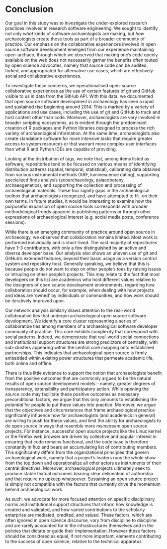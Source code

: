 # Conclusion

<!--

There is an emerging community of practice around open source in archaeology.

* It is limited and fragmented
  * A small set of subfields are represented
  * Probably most people still haven't heard it?
* Collaboration is limited
  * Most work remains solo & short-lived
  * Perhaps because open source norms conflict with academic norms?
* The members of this community face structural challenges in academia
-->

Our goal in this study was to investigate the under-explored research practices involved in research software engineering. 
We sought to identify not only _what_ kinds of software archaeologists are making, but _how_ archaeologists create these tools as part of a broader community of practice. 
Our emphasis on the collaborative experiences involved in open source software development emerged from our experience maintaining open-archaeo, through which we observed that making one's code openly available on the web does not necessarily garner the benefits often touted by open science advocates, namely that source code can be audited, forked, and appropriated for alternative use cases, which are effectively social and collaborative experiences.

To investigate these concerns, we operationalised open-source collaborative experiences as the use of certain features of git and GitHub visible to us in data from the GitHub API. 
With this data, we documented that open source software development in archaeology has seen a rapid and sustained rise beginning around 2014. 
This is marked by a variety of applications and use cases, including the use of git and GitHub to track and host content other than code. 
Moreover, archaeologists are very involved in broader scripting ecosystems, as is evident through the predominant creation of R packages and Python libraries designed to process the rich variety of archaeological information. 
At the same time, archaeologists also create standalone software for more intensive tasks that require greater access to system resources or that warrant more complex user interfaces than what R and Python IDEs are capable of providing.

Looking at the distribution of tags, we note that, among items listed as software, repositories tend to be focused on 
various means of identifying distribution patterns (spatial, temporal, statistical), 
calibrating data obtained from various instrumental methods (XRF, luminescence dating), 
supporting specialized finds analysis (zooarchaeology, palaeobotany, archaeogenetics), 
and supporting the collection and processing of archaeological materials.
These foci signify gaps in the archaeological toolbox that archaeologists recognized, and have attempted to fill, on their own terms.
In future studies, it would be interesting to examine how the purposeful expansion of open source tools corresponds with broader methodological trends apparent in publishing patterns or through other expressions of archaeological interest (e.g. social media posts, conference sessions).

While there is an emerging community of practice around open source in archaeology, we observed that collaboration remains limited. 
Most work is performed individually and is short-lived. 
The vast majority of repositories have 1--3 contributors, with only a few distinguished by an active and diverse developer base. 
Our analysis also shows an uneven use of git and GitHub's extended features, beyond their basic usage as a version control system and repository host. 
Generally speaking, we believe that this is because people do not want to step on other people's toes by raising issues or intruding on other people's projects. 
This may relate to the fact that most developers on this list are academics who hold different values relative to the designers of open source development environments, regarding how collaboration should occur, for example, when dealing with how projects and ideas are 'owned' by individuals or communities, and how work should be iteratively improved upon.

Our network analysis similarly draws attention to the real-world collaborative ties that underpin archaeological open source software development.
We identify a core cluster representing a series of collaboratibe ties among members of a archaeological software developer community of practice.
This core exhibits complexity that correspond with social patterns.
Indeed, we demonstrate that real-world social connections and institutional support structures are strong predictors of centrality, with sub-clusters appearing within the central core mapping onto established partnerships.
This indicates that archaeological open source is firmly embedded within existing power structures that permeate academic life, both online and offline.

There is thus little evidence to support the notion that archaeologists benefit from the positive outcomes that are commonly argued to be the natural results of open source development models -- namely, greater degrees of transparency, extensibility and participatory action.
While opening the source code may facilitate these positive outcomes as necessary preconditional factors, we argue that this only amounts to establishing the _potential_ for people to put these values into practice. 
Moreover, we argue that the objectives and circumstances that frame archaeological practice significantly influence how far archaeologists (and academics in general) are willing to push for these values, and limit the ability for archaeologists to do open source in ways that resemble more mainstream open source projects.
For instance, successful open source projects like the Linux kernel or the Firefox web browser are driven by collective and popular interest in ensuring that code remains functional, and the code base is therefore constantly in flux and bears an accumulating list of contributing members.
This significantly differs from the organizational principles that govern archaeological work, namely that a project's leaders runs the whole show from the top down and operationalize all other actors as instruments of their central directives. 
Moreover, archaeological projects ultimately seek to produce stable textual outcomes bearing clear delineation of authorship and that require no upkeep whatsoever. 
Sustaining an open source project is simply not compatible with the factors that currently drive the momentum behind archaeological work.

As such, we advocate for more focused attention on specific disciplinary norms and institutional support structures that inform how knowledge is created and validated, and how varied contributions to the scholarly enterprise are mediated, credited, and valued. 
These factors, which are often ignored in open science discourse, vary from discipline to discipline and are rarely accounted for in the infrastructures themselves and in the policies that dictate or guide their implementation. 
However these factors should be considered as equal, if not more important, elements contributing to the success of open science, relative to the technical apparatus.
